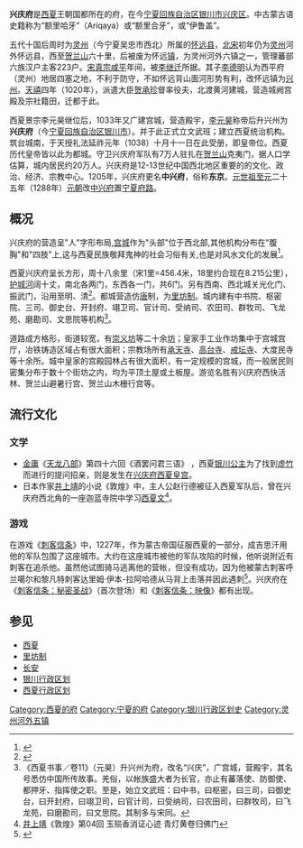 {{Missing information|地理、建筑、历史、节日、蒙古灭西夏之战、驻防、人口等|time=2020-05-28T15:58:28+00:00 }}
'''兴庆府'''是[[西夏|西夏]]王朝国都所在的府，在今[[宁夏回族自治区|宁夏回族自治区]][[银川市|银川市]][[兴庆区|兴庆区]]。中古蒙古语史籍称为“额里哈牙”（Ariqaya）或“额里合牙”，或“伊鲁盖”。

五代十国后周时为[[灵州|灵州]]（今宁夏吴忠市西北）所属的[[怀远县|怀远县]]，[[北宋|北宋]]初年仍为[[灵州|灵州]]河外怀远县，西至[[贺兰山|贺兰山]]六十里，后被废为怀远[[镇|镇]]，为灵州河外六镇之一，管理蕃部六族汉户主客223户。[[宋真宗|宋真宗]][[咸平|咸平]]年间，被[[李继迁|李继迁]]所据。其子[[李德明|李德明]]认为西平府（灵州）地居四塞之地，不利于防守，不如怀远背山面河形势有利，改怀远镇为[[兴州_(宁夏)|兴州]]。[[天禧_(北宋)|天禧]]四年（1020年），派遣大臣[[贺承珍|贺承珍]]督率役夫，北渡黄河建城，营造城阙宫殿及宗社籍田，迁都于此。

西夏景宗李元昊继位后，1033年又广建宫城，营造殿宇，[[李元昊|李元昊]]称帝后升兴州为'''兴庆府'''（今[[宁夏回族自治区|宁夏回族自治区]][[银川市|银川市]]）。并于此正式立文武班；建立西夏统治机构。筑台城南，于天授礼法延祚元年（1038）十月十一日在此受册，即皇帝位。西夏历代皇帝皆以此为都城。守卫兴庆府军队有7万人驻扎在[[贺兰山|贺兰山]]克夷门，据人口学估算，城内居民约20万人。兴庆府是12-13世纪中国西北地区重要的的文化、政治、经济、宗教中心。1205年，兴庆府更名'''中兴府'''，俗称'''东京'''。[[元世祖|元世祖]][[至元_(忽必烈)|至元]]二十五年（1288年）[[元朝|元朝]]改[[中兴府|中兴府]]置[[宁夏府路|宁夏府路]]。

== 概况 ==
兴庆府的营造呈"人"字形布局,[[宫城|宫城]]作为"头部"位于西北部,其他机构分布在"腹胸"和"四肢"上,这与西夏民族敬拜鬼神的社会习俗有关,也是对风水文化的发展<ref>{{cite journal |author1=颜廷真 |author2=陈喜波 |author3=曹小曙 |coauthors=商务印书馆； 北京物资学院商学院； 中山大学地理科学与规划学院； |title=略论西夏兴庆府城规划布局对中原风水文化的继承和发展 |journal=地域研究与开发 |date=2009 |issue=2 |url=http://tow.cnki.net/kcms/detail/detail.aspx?filename=DYYY200902016&dbcode=CRJT_CJFD&dbname=CRJT_CJFDTOTAL&v=}}</ref>。 

西夏兴庆府呈长方形，周十八余里（宋1里=456.4米，18里约合现在8.215公里），[[护城河|护城河]]阔十丈，南北各两门，东西各一门，共6门。另有西南、西北城关光化门、振武门，沿用至明、清<ref>{{cite book |author1=胡汝砺等 |title=嘉靖宁夏新志}}</ref>。都城营造仿[[唐|唐]]制，为[[里坊制|里坊制]]。城内建有中书院、枢密院、三司、御史台、开封府、翊卫司、官计司、受纳司、农田司、群牧司、飞龙苑、磨勘司、文思院等机构<ref>《西夏书事／卷11》（元昊）升兴州为府，改名“兴庆”，广宫城，营殿宇，其名号悉仿中国所传故事。羌俗，以帐族盛大者为长官，亦止有蕃落使、防御使、都押牙、指挥使之职。至是，始立文武班：曰中书，曰枢密，曰三司，曰御史台，曰开封府，曰翊卫司，曰官计司，曰受纳司，曰农田司，曰群牧司，曰飞龙苑，曰磨勘司，曰文思院。其制多与宋同。</ref>。

道路成方格形，街道较宽，有[[崇义坊|崇义坊]]等二十余[[坊|坊]]；皇家手工业作坊集中于宫城宫厅，冶铁铸造区域占有很大面积；宗教场所有[[承天寺|承天寺]]、[[高台寺|高台寺]]、[[戒坛寺|戒坛寺]]、大度民寺等十余所。城中皇家的宫殿园林占有很大面积，有一定规模的宫城，而一般居民则密集分布于数十个街坊之内，均为平顶土屋或土板屋。游览名胜有兴庆府西快活林、贺兰山避暑行宫、贺兰山木栅行宫等。

== 流行文化 ==
=== 文学 ===
* [[金庸|金庸]]《[[天龙八部|天龙八部]]》第四十六回《酒罢问君三语》 ，西夏[[银川公主|银川公主]]为了找到[[虚竹|虚竹]]而进行的提问招亲，则是发生在[[兴庆府|兴庆府]][[西夏皇宫|西夏皇宫]]。
* 日本作家[[井上靖|井上靖]]的小说《敦煌》中，主人公赵行德被征入西夏军队后，曾在兴庆府西北角的一座迦蓝寺院中学习[[西夏文|西夏文]]<ref>[[井上靖|井上靖]]《敦煌》第04回 玉殒香消证心迹 青灯黄卷归佛门</ref>。

=== 游戏 ===
在游戏《[[刺客信条|刺客信条]]》中，1227年，作为蒙古帝国征服西夏的一部分，成吉思汗用他的军队包围了这座城市。大约在这座城市被他的军队攻陷的时候，他听说附近有刺客在追杀他。虽然他试图骑马逃离他的营帐，但没有成功，因为他被蒙古刺客呼兰噶尔和黎凡特刺客达里姆·伊本-拉阿哈德从马背上击落并因此遇刺<ref>{{cite web |title=兴庆府 |url=https://assassinscreed.fandom.com/zh/wiki/%E5%85%B4%E5%BA%86%E5%BA%9C |website=刺客信条 维基 |accessdate=2020-05-28}}</ref>。兴庆府在《[[刺客信条：秘密圣战|刺客信条：秘密圣战]]》（首次登场）和《[[刺客信条：映像|刺客信条：映像]]》都有出现。

==参见==
* [[西夏|西夏]]
* [[里坊制|里坊制]]
* [[长安|长安]]
* [[银川行政区划|银川行政区划]]
* [[西夏行政区划|西夏行政区划]]
{{中国都城}}

[[Category:西夏的府|Category:西夏的府]]
[[Category:宁夏的府|Category:宁夏的府]]
[[Category:银川行政区划史|Category:银川行政区划史]]
[[Category:灵州河外五镇|Category:灵州河外五镇]]